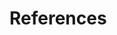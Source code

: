 # References {-}


\noindent
    <!-- To remove the indentation of the first entry.-->

\setlength{\parindent}{-0.20in}
\setlength{\leftskip}{0.20in}
\setlength{\parskip}{8pt}
    <!--
    To create a hanging indent and spacing between entries.  
    These three lines may need to be removed for styles that don't require the hanging indent.
    -->
<div id="refs"></div>


\setlength{\parindent}{0.20in}
\setlength{\leftskip}{0pt}
  <!-- To return to normal indentation and spacingfor the appendices. -->



